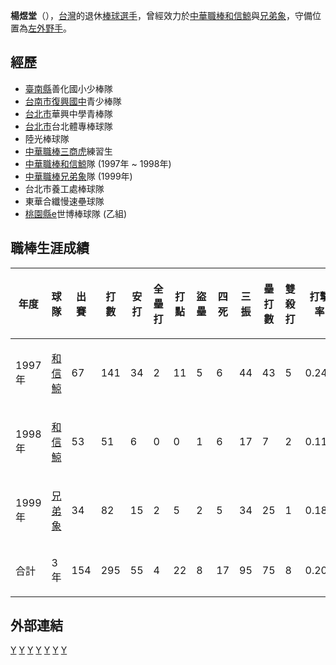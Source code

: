 {{nofootnotes|time=2022-05-12}}{{Infobox CPBL player|
bgcolor1=#1c2841|
bgcolor2=#6d7380|
textcolor1=#FFF200|
textcolor2=#FFF200|
name=楊煜堂|
image= |
width= |
position=左外野手|
team=|
number=|
bats=右|
throws=右|
birthdate={{birth_date_and_age|1972|12|4|mf=y}}|
birthplace={{ROC}}[[台灣|台灣]][[台南縣|台南縣]]|
debutdate=2月28日|
debutyear=1998年|
debutteam=和信鯨|
statyear= 2000年|
stat1label=打擊率|
stat1value=0.201|
stat2label=全壘打|
stat2value=4|
stat3label=打點|
stat3value=22|
teams=<nowiki></nowiki>
*[[和信鯨|和信鯨]] (1997 - 1998年)
*[[兄弟象|兄弟象]] (1999年)
}}
'''楊煜堂'''（{{bd|1972年|12月4日}}），[[台灣|台灣]]的退休[[棒球|棒球]][[選手|選手]]，曾經效力於[[中華職棒|中華職棒]][[和信鯨|和信鯨]]與[[兄弟象|兄弟象]]，守備位置為[[左外野手|左外野手]]。

==經歷==
*[[臺南縣|臺南縣]]善化國小少棒隊 
*[[台南市立復興國民中學|台南市復興國中]]青少棒隊 
*[[台北市|台北市]]華興中學青棒隊 
*[[台北市|台北市]]台北體專棒球隊 
*陸光棒球隊
*[[中華職棒|中華職棒]][[三商虎|三商虎]]練習生
*[[中華職棒|中華職棒]][[和信鯨|和信鯨]]隊 (1997年 ~ 1998年)
*[[中華職棒|中華職棒]][[兄弟象|兄弟象]]隊 (1999年)
*台北市養工處棒球隊
*東華合纖慢速壘球隊
*[[桃園市|桃園縣]]e世博棒球隊 (乙組)



==職棒生涯成績==
{|Border=1 WIDTH=800PX
|- align=center
!年度!!球隊!!出賽!!打數!!安打!!全壘打!!打點!!盜壘!!四死!!三振!!壘打數!!雙殺打!!打擊率
|- align=center
|1997年||[[和信鯨|和信鯨]]||67||141||34||2||11||5||6||44||43||5||0.241
|- align=center
|1998年||[[和信鯨|和信鯨]]||53||51||6||0||0||1||6||17||7||2||0.118
|- align=center
|1999年||[[兄弟象|兄弟象]]||34||82||15||2||5||2||5||34||25||1||0.183
|- align=center style="color:black; background-color:yellow"
!合計||3年||154||295||55||4||22||8||17||95||75||8||0.201
|}



==外部連結==
{{台灣棒球維基館}}
{{中華職棒球員資料|id=W023|name=楊煜堂}}


{{棒球選手小作品}}
{{Taiwan-sport-bio-stub}}

[[Category:楊姓|Y]]
[[Category:在世人物|Y]]
[[Category:1972年出生|Y]]
[[Category:兄弟象隊球員|Y]]
[[Category:中信鯨隊球員|Y]]
[[Category:台灣棒球運動員|Y]]
[[Category:台南市立復興國民中學校友|Y]]